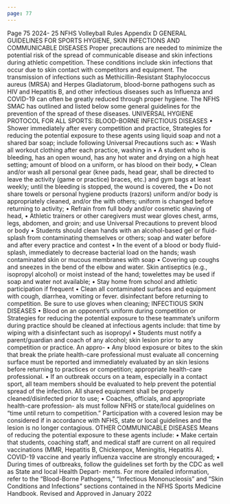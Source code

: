 ```yaml
---
page: 77
---
```


Page 75 2024- 25 NFHS Volleyball Rules Appendix D GENERAL GUIDELINES FOR SPORTS HYGIENE, SKIN INFECTIONS AND COMMUNICABLE DISEASES Proper precautions are needed to minimize the potential risk of the spread of communicable disease and skin infections during athletic competition. These conditions include skin infections that occur due to skin contact with competitors and equipment. The transmission of infections such as Methicillin-Resistant Staphylococcus aureus (MRSA) and Herpes Gladiatorum, blood-borne pathogens such as HIV and Hepatitis B, and other infectious diseases such as Influenza and COVID-19 can often be greatly reduced through proper hygiene. The NFHS SMAC has outlined and listed below some general guidelines for the prevention of the spread of these diseases. UNIVERSAL HYGIENE PROTOCOL FOR ALL SPORTS: BLOOD-BORNE INFECTIOUS DISEASES • Shower immediately after every competition and practice, Strategies for reducing the potential exposure to these agents using liquid soap and not a shared bar soap; include following Universal Precautions such as: • Wash all workout clothing after each practice, washing in • A student who is bleeding, has an open wound, has any hot water and drying on a high heat setting; amount of blood on a uniform, or has blood on their body, • Clean and/or wash all personal gear (knee pads, head gear, shall be directed to leave the activity (game or practice) braces, etc.) and gym bags at least weekly; until the bleeding is stopped, the wound is covered, the • Do not share towels or personal hygiene products (razors) uniform and/or body is appropriately cleaned, and/or the with others; uniform is changed before returning to activity; • Refrain from full body and/or cosmetic shaving of head, • Athletic trainers or other caregivers must wear gloves chest, arms, legs, abdomen, and groin; and use Universal Precautions to prevent blood or body • Students should clean hands with an alcohol-based gel or fluid-splash from contaminating themselves or others; soap and water before and after every practice and contest • In the event of a blood or body fluid-splash, immediately to decrease bacterial load on the hands; wash contaminated skin or mucous membranes with soap • Covering up coughs and sneezes in the bend of the elbow and water. Skin antiseptics (e.g., isopropyl alcohol) or moist instead of the hand; towelettes may be used if soap and water not available; • Stay home from school and athletic participation if frequent • Clean all contaminated surfaces and equipment with cough, diarrhea, vomiting or fever. disinfectant before returning to competition. Be sure to use gloves when cleaning; INFECTIOUS SKIN DISEASES • Blood on an opponent’s uniform during competition or Strategies for reducing the potential exposure to these teammate’s uniform during practice should be cleaned at infectious agents include: that time by wiping with a disinfectant such as isopropyl • Students must notify a parent/guardian and coach of any alcohol; skin lesion prior to any competition or practice. An appro- • Any blood exposure or bites to the skin that break the priate health-care professional must evaluate all concerning surface must be reported and immediately evaluated by an skin lesions before returning to practices or competition; appropriate health-care professional. • If an outbreak occurs on a team, especially in a contact sport, all team members should be evaluated to help prevent the potential spread of the infection. All shared equipment shall be properly cleaned/disinfected prior to use; • Coaches, officials, and appropriate health-care profession- als must follow NFHS or state/local guidelines on “time until return to competition.” Participation with a covered lesion may be considered if in accordance with NFHS, state or local guidelines and the lesion is no longer contagious. OTHER COMMUNICABLE DISEASES Means of reducing the potential exposure to these agents include: • Make certain that students, coaching staff, and medical staff are current on all required vaccinations (MMR, Hepatitis B, Chickenpox, Meningitis, Hepatitis A). COVID-19 vaccine and yearly influenza vaccine are strongly encouraged; • During times of outbreaks, follow the guidelines set forth by the CDC as well as State and local Health Depart- ments. For more detailed information, refer to the “Blood-Borne Pathogens,” “Infectious Mononucleosis” and “Skin Conditions and Infections” sections contained in the NFHS Sports Medicine Handbook. Revised and Approved in January 2022